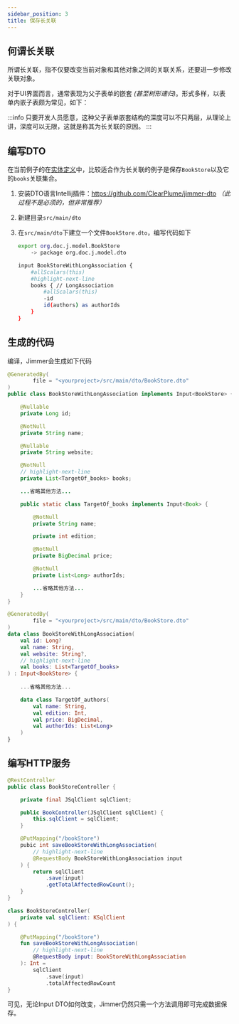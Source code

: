 ```yaml
---
sidebar_position: 3
title: 保存长关联
---
```



## 何谓长关联

所谓长关联，指不仅要改变当前对象和其他对象之间的关联关系，还要进一步修改关联对象。

对于UI界面而言，通常表现为父子表单的嵌套 *(甚至树形递归)*。形式多样，以表单内嵌子表颇为常见，如下：

<LongAssociation/>

:::info
只要开发人员愿意，这种父子表单嵌套结构的深度可以不只两层，从理论上讲，深度可以无限，这就是称其为长关联的原因。
:::

## 编写DTO

在当前例子的在[实体定义](../../precondition#book)中，比较适合作为长关联的例子是保存`BookStore`以及它的`books`关联集合。

1.  安装DTO语言Intellij插件：https://github.com/ClearPlume/jimmer-dto *（此过程不是必须的，但非常推荐）*

2.  新建目录`src/main/dto`

3.  在`src/main/dto`下建立一个文件`BookStore.dto`，编写代码如下

    ```sh title="BookStore.dto"
    export org.doc.j.model.BookStore
        -> package org.doc.j.model.dto

    input BookStoreWithLongAssociation {
        #allScalars(this)
        #highlight-next-line
        books { // LongAssociation
            #allScalars(this)
            -id
            id(authors) as authorIds
        }
    }
    ```
## 生成的代码

编译，Jimmer会生成如下代码

<Tabs groupId="language">
<TabItem value="java" label="Java">

```java title="BookStoreWithLongAssociation.java"
@GeneratedBy(
        file = "<yourproject>/src/main/dto/BookStore.dto"
)
public class BookStoreWithLongAssociation implements Input<BookStore> {

    @Nullable
    private Long id;

    @NotNull
    private String name;

    @Nullable
    private String website;

    @NotNull
    // highlight-next-line
    private List<TargetOf_books> books;

    ...省略其他方法...

    public static class TargetOf_books implements Input<Book> {

        @NotNull
        private String name;

        private int edition;

        @NotNull
        private BigDecimal price;

        @NotNull
        private List<Long> authorIds;

        ...省略其他方法...
    }
}
```

</TabItem>
<TabItem value="kotlin" label="Kotlin">

```kotlin title="BookStoreWithLongAssociation.kt"
@GeneratedBy(
        file = "<yourproject>/src/main/dto/BookStore.dto"
)
data class BookStoreWithLongAssociation(
    val id: Long?
    val name: String,
    val website: String?,
    // highlight-next-line
    val books: List<TargetOf_books>
) : Input<BookStore> {
    
    ...省略其他方法...

    data class TargetOf_authors(
        val name: String,
        val edition: Int,
        val price: BigDecimal,
        val authorIds: List<Long>
    )
}
```

</TabItem>
</Tabs>

## 编写HTTP服务

<Tabs groupId="language">
<TabItem value="java" label="Java">

```java title="BookStoreController.java"
@RestController
public class BookStoreController {

    private final JSqlClient sqlClient;

    public BookController(JSqlClient sqlClient) {
        this.sqlClient = sqlClient;
    } 

    @PutMapping("/bookStore")
    pubic int saveBookStoreWithLongAssociation(
        // highlight-next-line
        @RequestBody BookStoreWithLongAssociation input
    ) {
        return sqlClient
            .save(input)
            .getTotalAffectedRowCount();
    }
}
```

</TabItem>
<TabItem value="kotlin" label="Kotlin">

```kotlin title="BookStoreController.java"
class BookStoreController(
    private val sqlClient: KSqlClient
) {

    @PutMapping("/bookStore")
    fun saveBookStoreWithLongAssociation(
        // highlight-next-line
        @RequestBody input: BookStoreWithLongAssociation
    ): Int =
        sqlClient
            .save(input)
            .totalAffectedRowCount
}
```

</TabItem>
</Tabs>

可见，无论Input DTO如何改变，Jimmer仍然只需一个方法调用即可完成数据保存。
